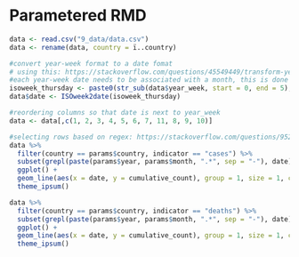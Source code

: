 # Parametered RMD

```r
data <- read.csv("9_data/data.csv")
data <- rename(data, country = ï..country)
```

```r
#convert year-week format to a date fomat
# using this: https://stackoverflow.com/questions/45549449/transform-year-week-to-date-object
#each year-week date needs to be associated with a month, this is done most accuratly if thursday is taken as day of the week.
isoweek_thursday <- paste0(str_sub(data$year_week, start = 0, end = 5), "W", str_sub(data$year_week, start = 6, end = 7), "-4")
data$date <- ISOweek2date(isoweek_thursday)

#reordering columns so that date is next to year_week
data <- data[,c(1, 2, 3, 4, 5, 6, 7, 11, 8, 9, 10)]
```


```r
#selecting rows based on regex: https://stackoverflow.com/questions/9520840/using-regexp-to-select-rows-in-r-dataframe
data %>% 
  filter(country == params$country, indicator == "cases") %>%
  subset(grepl(paste(params$year, params$month, ".*", sep = "-"), date)) %>%
  ggplot() +
  geom_line(aes(x = date, y = cumulative_count), group = 1, size = 1, color = "red") +
  theme_ipsum()

```

```r
data %>% 
  filter(country == params$country, indicator == "deaths") %>%
  subset(grepl(paste(params$year, params$month, ".*", sep = "-"), date)) %>%
  ggplot() +
  geom_line(aes(x = date, y = cumulative_count), group = 1, size = 1, color = "red") +
  theme_ipsum()

```
